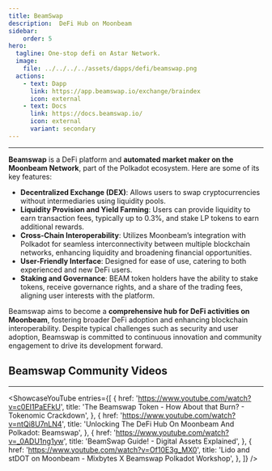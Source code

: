 ```yaml
---
title: BeamSwap
description:  DeFi Hub on Moonbeam
sidebar:
    order: 5
hero:
  tagline: One-stop defi on Astar Network.
  image: 
    file: ../../../../assets/dapps/defi/beamswap.png
  actions:
    - text: Dapp
      link: https://app.beamswap.io/exchange/braindex
      icon: external
    - text: Docs
      link: https://docs.beamswap.io/
      icon: external
      variant: secondary
---
```



----------
**Beamswap** is a DeFi platform and **automated market maker on the Moonbeam Network**, part of the Polkadot ecosystem. Here are some of its key features:

- **Decentralized Exchange (DEX)**: Allows users to swap cryptocurrencies without intermediaries using liquidity pools.
- **Liquidity Provision and Yield Farming**: Users can provide liquidity to earn transaction fees, typically up to 0.3%, and stake LP tokens to earn additional rewards.
- **Cross-Chain Interoperability**: Utilizes Moonbeam’s integration with Polkadot for seamless interconnectivity between multiple blockchain networks, enhancing liquidity and broadening financial opportunities.
- **User-Friendly Interface**: Designed for ease of use, catering to both experienced and new DeFi users.
- **Staking and Governance**: BEAM token holders have the ability to stake tokens, receive governance rights, and a share of the trading fees, aligning user interests with the platform.

Beamswap aims to become a **comprehensive hub for DeFi activities on Moonbeam**, fostering broader DeFi adoption and enhancing blockchain interoperability. Despite typical challenges such as security and user adoption, Beamswap is committed to continuous innovation and community engagement to drive its development forward.

 ## Beamswap Community Videos
------------
<ShowcaseYouTube
  entries={[
    {
      href: 'https://www.youtube.com/watch?v=c0EI1PaEFkU',
      title: 'The Beamswap Token - How About that Burn? - Tokenomic Crackdown',
    },
        {
        href: 'https://www.youtube.com/watch?v=ntQi8U7nLN4',
      title: 'Unlocking The DeFi Hub On Moonbeam And Polkadot: Beamswap',
    },
            {
        href: 'https://www.youtube.com/watch?v=_0ADU1ng1yw',
      title: 'BeamSwap Guide! - Digital Assets Explained',
    },
            {
        href: 'https://www.youtube.com/watch?v=Of10E3g_MX0',
      title: 'Lido and stDOT on Moonbeam - Mixbytes X Beamswap Polkadot Workshop',
    },
  ]} />

